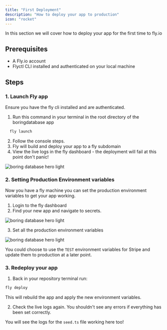 ```yaml
---
title: "First Deployment"
description: "How to deploy your app to production"
icon: "rocket"
---
```


In this section we will cover how to deploy your app for the first time to fly.io

## Prerequisites

- A Fly.io account
- Flyctl CLI installed and authenticated on your local machine

## Steps

### 1. Launch Fly app

Ensure you have the fly cli installed and are authenticated.

1. Run this command in your terminal in the root directory of the boringdatabase app

```bash
  fly launch
```

2. Follow the console steps.
3. Fly will build and deploy your app to a fly subdomain
4. View the live logs in the fly dashboard - the deployment will fail at this point don't panic!

<img
  className="block"
  src="/images/live-logs.png"
  alt="boring database hero light"
/>

### 2. Setting Production Environment variables

Now you have a fly machine you can set the production environment variables to get your app working.

1. Login to the fly dashboard
2. Find your new app and navigate to secrets.

<img
  className="block"
  src="/images/fly-secrets.png"
  alt="boring database hero light"
/>

3. Set all the production environment variables

<img
  className="block"
  src="/images/fly-secrets-page.png"
  alt="boring database hero light"
/>

You could choose to use the `TEST` environment variables for Stripe and update them to production at a later point.

### 3. Redeploy your app

1. Back in your repository terminal run:

```bash
fly deploy
```

This will rebuild the app and apply the new environment variables.

2. Check the live logs again.
   You shouldn't see any errors if everything has been set correctly.

You will see the logs for the `seed.ts` file working here too!

